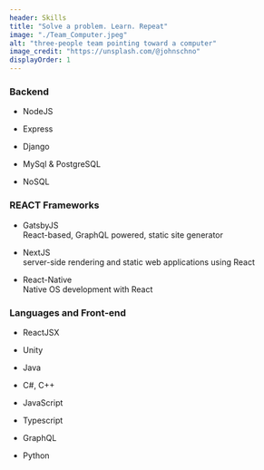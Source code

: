 ```yaml
---
header: Skills
title: "Solve a problem. Learn. Repeat"
image: "./Team_Computer.jpeg"
alt: "three-people team pointing toward a computer"
image_credit: "https://unsplash.com/@johnschno"
displayOrder: 1
---
```


### Backend   
- NodeJS

- Express

- Django
- MySql & PostgreSQL
- NoSQL

### REACT Frameworks  
- GatsbyJS   
React-based, GraphQL powered, static site generator

- NextJS  
server-side rendering and static web applications using React

- React-Native  
Native OS development with React

### Languages and Front-end  
- ReactJSX
- Unity
- Java
- C#, C++

- JavaScript

- Typescript

- GraphQL

- Python